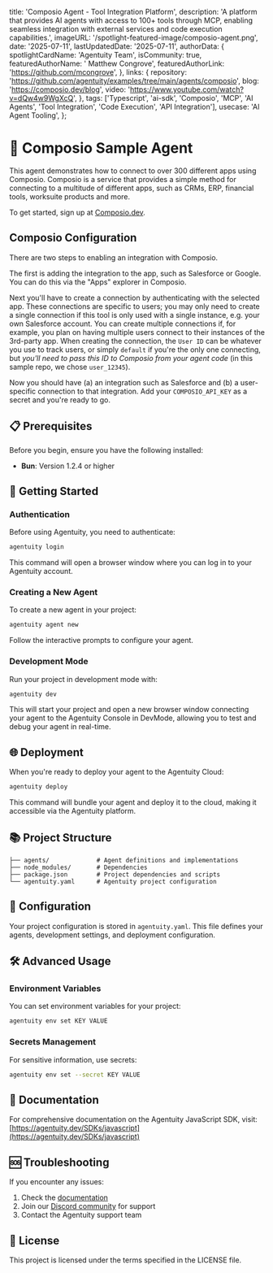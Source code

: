 
  title: 'Composio Agent - Tool Integration Platform',
  description: 'A platform that provides AI agents with access to 100+ tools through MCP, enabling seamless integration with external services and code execution capabilities.',
  imageURL: '/spotlight-featured-image/composio-agent.png',
  date: '2025-07-11',
  lastUpdatedDate: '2025-07-11',
  authorData: {
    spotlightCardName: 'Agentuity Team',
    isCommunity: true,
    featuredAuthorName: ' Matthew Congrove',
    featuredAuthorLink: 'https://github.com/mcongrove',
  },
  links: {
    repository: 'https://github.com/agentuity/examples/tree/main/agents/composio',
    blog: 'https://composio.dev/blog',
    video: 'https://www.youtube.com/watch?v=dQw4w9WgXcQ',
  },
  tags: ['Typescript', 'ai-sdk', 'Composio', 'MCP', 'AI Agents', 'Tool Integration', 'Code Execution', 'API Integration'],
  usecase: 'AI Agent Tooling',
};

# 🤖 Composio Sample Agent

This agent demonstrates how to connect to over 300 different apps using Composio. Composio is a service that provides a simple method for connecting to a multitude of different apps, such as CRMs, ERP, financial tools, worksuite products and more.

To get started, sign up at [Composio.dev](https://composio.dev).

## Composio Configuration

There are two steps to enabling an integration with Composio.

The first is adding the integration to the app, such as Salesforce or Google. You can do this via the "Apps" explorer in Composio.

Next you'll have to create a connection by authenticating with the selected app. These connections are specific to users; you may only need to create a single connection if this tool is only used with a single instance, e.g. your own Salesforce account. You can create multiple connections if, for example, you plan on having multiple users connect to their instances of the 3rd-party app. When creating the connection, the `User ID` can be whatever you use to track users, or simply `default` if you're the only one connecting, but _you'll need to pass this ID to Composio from your agent code_ (in this sample repo, we chose `user_12345`).

Now you should have (a) an integration such as Salesforce and (b) a user-specific connection to that  integration. Add your `COMPOSIO_API_KEY` as a secret and you're ready to go.

## 📋 Prerequisites

Before you begin, ensure you have the following installed:

- **Bun**: Version 1.2.4 or higher

## 🚀 Getting Started

### Authentication

Before using Agentuity, you need to authenticate:

```bash
agentuity login
```

This command will open a browser window where you can log in to your Agentuity account.

### Creating a New Agent

To create a new agent in your project:

```bash
agentuity agent new
```

Follow the interactive prompts to configure your agent.

### Development Mode

Run your project in development mode with:

```bash
agentuity dev
```

This will start your project and open a new browser window connecting your agent to the Agentuity Console in DevMode, allowing you to test and debug your agent in real-time.

## 🌐 Deployment

When you're ready to deploy your agent to the Agentuity Cloud:

```bash
agentuity deploy
```

This command will bundle your agent and deploy it to the cloud, making it accessible via the Agentuity platform.

## 📚 Project Structure

```
├── agents/             # Agent definitions and implementations
├── node_modules/       # Dependencies
├── package.json        # Project dependencies and scripts
└── agentuity.yaml      # Agentuity project configuration
```

## 🔧 Configuration

Your project configuration is stored in `agentuity.yaml`. This file defines your agents, development settings, and deployment configuration.

## 🛠️ Advanced Usage

### Environment Variables

You can set environment variables for your project:

```bash
agentuity env set KEY VALUE
```

### Secrets Management

For sensitive information, use secrets:

```bash
agentuity env set --secret KEY VALUE
```

## 📖 Documentation

For comprehensive documentation on the Agentuity JavaScript SDK, visit:
[https://agentuity.dev/SDKs/javascript](https://agentuity.dev/SDKs/javascript)

## 🆘 Troubleshooting

If you encounter any issues:

1. Check the [documentation](https://agentuity.dev/SDKs/javascript)
2. Join our [Discord community](https://discord.gg/agentuity) for support
3. Contact the Agentuity support team

## 📝 License

This project is licensed under the terms specified in the LICENSE file.
